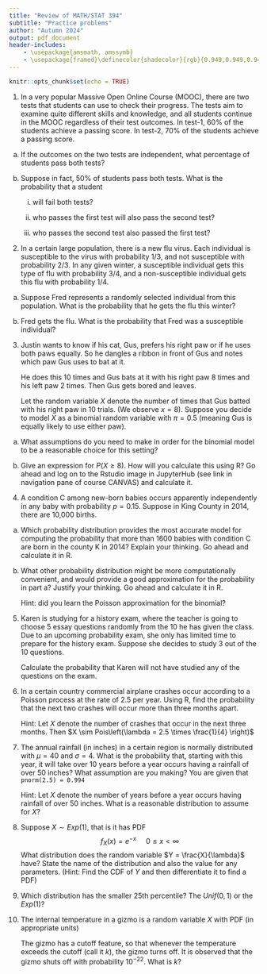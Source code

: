 ```yaml
---
title: "Review of MATH/STAT 394"
subtitle: "Practice problems"
author: "Autumn 2024"
output: pdf_document
header-includes:
    - \usepackage{amsmath, amssymb}
    - \usepackage{framed}\definecolor{shadecolor}{rgb}{0.949,0.949,0.949}
---
```


```r
knitr::opts_chunk$set(echo = TRUE)
```



1. In a very popular Massive Open Online Course (MOOC), there are two tests that students can use to check their progress. The tests aim to examine quite different skills and knowledge, and all students continue in the MOOC regardless of their test outcomes.
In test-1, 60\% of the students achieve a passing score.
In test-2, 70\% of the students achieve a passing score.

a. If the outcomes on the two tests are independent,
what percentage of students pass both tests?

b. Suppose in fact, 50\% of students pass both tests.  What is the probability that a student

    i. will fail both tests?
    
    ii. who passes the first test will also pass the second test?
    
    iii. who passes the second test also passed the first test?

2. In a certain large population, there is a new 
flu virus. Each individual is susceptible to the virus with probability 1/3, and not susceptible with probability
2/3. In any given winter, a susceptible individual gets this type of flu with
probability 3/4, and a non-susceptible individual gets this flu with probability
1/4. 

a. Suppose Fred represents a randomly selected individual from this population. What is the probability that he gets 
the flu this winter?

b. Fred gets the flu. What is the probability that Fred was a susceptible 
individual?


3. Justin wants to know if his cat, Gus, prefers his right paw or if he uses both paws equally. So he dangles a ribbon in front of Gus and notes which paw Gus uses to bat at it.

    He does this 10 times and Gus bats at it with his right paw 8 times and his left paw 2 times. Then Gus gets bored and leaves.
  
    Let the random variable $X$ denote the number of times that Gus batted with his right paw in 10 trials. (We observe $x=8$). Suppose you decide to model $X$ as a binomial random variable with $\pi=0.5$ (meaning Gus is equally likely to use either paw). 

a. What assumptions do you need to make in order for the binomial model to be a reasonable choice for this setting?

b. Give an expression for $P(X \geq 8)$. How will you calculate this using R? Go ahead and log on to the Rstudio image in JupyterHub (see link in navigation pane of course CANVAS) and calculate it.  


4. A condition C among new-born babies occurs apparently independently in any baby with probability $p = 0.15$. 
   Suppose in King County in 2014, there are 10,000 births. 

a. Which probability distribution provides the most accurate model for computing the probability that more
than 1600 babies with condition C are born in the county K in 2014? Explain your thinking. Go ahead and calculate it in R.

b. What other probability distribution
might be more computationally convenient, and would provide a good approximation for the probability in part a? Justify your thinking.   Go ahead and calculate it in R.

    Hint: did you learn the Poisson approximation for the binomial? 

5. Karen is studying for a history exam, where the teacher is going to choose 5 essay questions randomly from the 10 he has given the class. Due to an upcoming probability exam, she only has limited time to prepare for the history exam. Suppose she decides to study 3 out of the 10 questions. 

    Calculate the probability that Karen will not have studied any of the questions on the exam.


6. In a certain country commercial airplane crashes occur according to a Poisson process at the rate of 2.5 per year. Using R, find the probability that the next two crashes will occur more than three months apart. 
   
   Hint: Let $X$ denote the number of crashes that occur in the next three months. Then $X \sim Pois\left(\lambda = 2.5 \times \frac{1}{4} \right)$


7. The annual rainfall (in inches) in a certain region is normally distributed with $\mu=40$ and $\sigma=4$. What is the probability that, starting with this year, it will take over 10 years before a year occurs having a rainfall of over 50 inches? What assumption are you making?  You are given that `pnorm(2.5) = 0.994`

   Hint: Let $X$ denote the number of years before a year occurs having rainfall of over 50 inches. What is a reasonable distribution to assume for $X$?

8. Suppose $X \sim Exp(1)$, that is it has PDF
$$f_{X}(x)= e^{-x} \ \ \ \ \  0 \leq x < \infty$$
What distribution does the random variable $Y = \frac{X}{\lambda}$ have? State the name of the distribution and also the value for any parameters. (Hint: Find the CDF of $Y$ and then differentiate it to find a PDF)


9. Which distribution has the smaller 25th percentile? The $Unif(0,1)$ or the $Exp(1)$?


10. The internal temperature in a gizmo is a random variable $X$ with PDF  (in appropriate units)
\begin{align*}
	f(x) &= \left\{ \begin{array}{cc}	   
		11 (1-x)^{10} &  0 < x < 1 \\
		0 & otherwise \end{array} \right. 
\end{align*} 

    The gizmo has a cutoff feature, so that whenever the temperature exceeds the cutoff (call it $k$),  the gizmo turns off. It is observed that the gizmo shuts off with probability $10^{-22}$. What is $k$? 


 